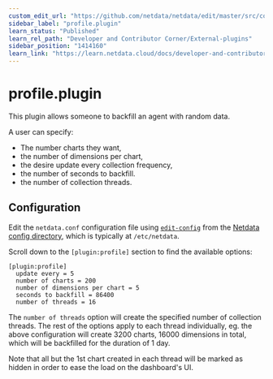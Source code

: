 ```yaml
---
custom_edit_url: "https://github.com/netdata/netdata/edit/master/src/collectors/profile.plugin/README.md"
sidebar_label: "profile.plugin"
learn_status: "Published"
learn_rel_path: "Developer and Contributor Corner/External-plugins"
sidebar_position: "1414160"
learn_link: "https://learn.netdata.cloud/docs/developer-and-contributor-corner/external-plugins/profile.plugin"
---
```


# profile.plugin

This plugin allows someone to backfill an agent with random data.

A user can specify:

 - The number charts they want,
 - the number of dimensions per chart,
 - the desire update every collection frequency,
 - the number of seconds to backfill.
 - the number of collection threads.

## Configuration

Edit the `netdata.conf` configuration file using [`edit-config`](https://github.com/netdata/netdata/blob/master/docs/configure/nodes.md#use-edit-config-to-edit-configuration-files) from the [Netdata config directory](https://github.com/netdata/netdata/blob/master/docs/configure/nodes.md#the-netdata-config-directory), which is typically at `/etc/netdata`.

Scroll down to the `[plugin:profile]` section to find the available options:

```
[plugin:profile]
  update every = 5
  number of charts = 200
  number of dimensions per chart = 5
  seconds to backfill = 86400
  number of threads = 16
```

The `number of threads` option will create the specified number of collection
threads. The rest of the options apply to each thread individually, eg. the
above configuration will create 3200 charts, 16000 dimensions in total, which will be
backfilled for the duration of 1 day.

Note that all but the 1st chart created in each thread will be marked as hidden
in order to ease the load on the dashboard's UI.
